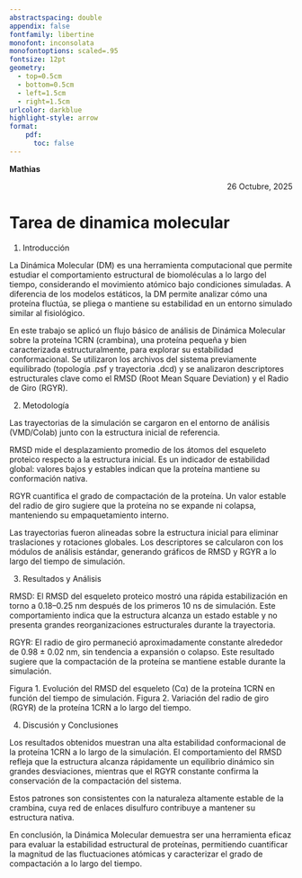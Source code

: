 ```yaml
---
abstractspacing: double
appendix: false
fontfamily: libertine
monofont: inconsolata
monofontoptions: scaled=.95
fontsize: 12pt
geometry: 
  - top=0.5cm
  - bottom=0.5cm
  - left=1.5cm
  - right=1.5cm
urlcolor: darkblue
highlight-style: arrow
format: 
    pdf:
      toc: false
---
```


<div style="text-align: left;">
**Mathias**
</div>
<div style="text-align: right;">
26 Octubre, 2025
</div>

# Tarea de dinamica molecular

1. Introducción

La Dinámica Molecular (DM) es una herramienta computacional que permite estudiar el comportamiento estructural de biomoléculas a lo largo del tiempo, considerando el movimiento atómico bajo condiciones simuladas. A diferencia de los modelos estáticos, la DM permite analizar cómo una proteína fluctúa, se pliega o mantiene su estabilidad en un entorno simulado similar al fisiológico.

En este trabajo se aplicó un flujo básico de análisis de Dinámica Molecular sobre la proteína 1CRN (crambina), una proteína pequeña y bien caracterizada estructuralmente, para explorar su estabilidad conformacional. Se utilizaron los archivos del sistema previamente equilibrado (topología .psf y trayectoria .dcd) y se analizaron descriptores estructurales clave como el RMSD (Root Mean Square Deviation) y el Radio de Giro (RGYR).

2. Metodología

Las trayectorias de la simulación se cargaron en el entorno de análisis (VMD/Colab) junto con la estructura inicial de referencia.

RMSD mide el desplazamiento promedio de los átomos del esqueleto proteico respecto a la estructura inicial. Es un indicador de estabilidad global: valores bajos y estables indican que la proteína mantiene su conformación nativa.

RGYR cuantifica el grado de compactación de la proteína. Un valor estable del radio de giro sugiere que la proteína no se expande ni colapsa, manteniendo su empaquetamiento interno.

Las trayectorias fueron alineadas sobre la estructura inicial para eliminar traslaciones y rotaciones globales. Los descriptores se calcularon con los módulos de análisis estándar, generando gráficos de RMSD y RGYR a lo largo del tiempo de simulación.

3. Resultados y Análisis

RMSD: El RMSD del esqueleto proteico mostró una rápida estabilización en torno a 0.18–0.25 nm después de los primeros 10 ns de simulación. Este comportamiento indica que la estructura alcanza un estado estable y no presenta grandes reorganizaciones estructurales durante la trayectoria.

RGYR: El radio de giro permaneció aproximadamente constante alrededor de 0.98 ± 0.02 nm, sin tendencia a expansión o colapso. Este resultado sugiere que la compactación de la proteína se mantiene estable durante la simulación.

Figura 1. Evolución del RMSD del esqueleto (Cα) de la proteína 1CRN en función del tiempo de simulación.
Figura 2. Variación del radio de giro (RGYR) de la proteína 1CRN a lo largo del tiempo.

4. Discusión y Conclusiones

Los resultados obtenidos muestran una alta estabilidad conformacional de la proteína 1CRN a lo largo de la simulación. El comportamiento del RMSD refleja que la estructura alcanza rápidamente un equilibrio dinámico sin grandes desviaciones, mientras que el RGYR constante confirma la conservación de la compactación del sistema.

Estos patrones son consistentes con la naturaleza altamente estable de la crambina, cuya red de enlaces disulfuro contribuye a mantener su estructura nativa.

En conclusión, la Dinámica Molecular demuestra ser una herramienta eficaz para evaluar la estabilidad estructural de proteínas, permitiendo cuantificar la magnitud de las fluctuaciones atómicas y caracterizar el grado de compactación a lo largo del tiempo.